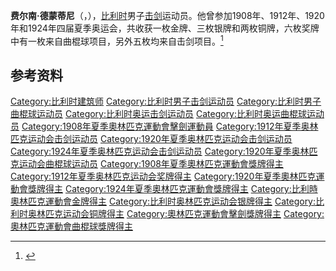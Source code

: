 {{NoteTA|G1=Sports}}
'''费尔南·德蒙蒂尼'''（{{lang-fr|Fernand de Montigny}}，{{bd|1885年|1月5日|1974年|1月2日|}}），[[比利时|比利时]]男子[[击剑|击剑]]运动员。他曾参加1908年、1912年、1920年和1924年四届夏季奥运会，共收获一枚金牌、三枚银牌和两枚铜牌，六枚奖牌中有一枚来自曲棍球项目，另外五枚均来自击剑项目。<ref>{{Cite web|title=Fernand DE MONTIGNY|url=https://www.olympic.org/fernand-de-montigny|accessdate=2021-03-13|date=2021-03-13|work=International Olympic Committee|language=en|archive-date=2021-04-26|archive-url=https://web.archive.org/web/20210426031220/https://www.olympic.org/fernand-de-montigny|dead-url=no}}</ref>

== 参考资料 ==
{{reflist}}

{{奥林匹克运动会击剑比赛男子重剑团体冠军}}

{{Authority control}}
{{DEFAULTSORT:de Montigny, Fernand}}
[[Category:比利时建筑师|Category:比利时建筑师]]
[[Category:比利时男子击剑运动员|Category:比利时男子击剑运动员]]
[[Category:比利时男子曲棍球运动员|Category:比利时男子曲棍球运动员]]
[[Category:比利时奥运击剑运动员|Category:比利时奥运击剑运动员]]
[[Category:比利时奥运曲棍球运动员|Category:比利时奥运曲棍球运动员]]
[[Category:1908年夏季奧林匹克運動會擊劍運動員|Category:1908年夏季奧林匹克運動會擊劍運動員]]
[[Category:1912年夏季奥林匹克运动会击剑运动员|Category:1912年夏季奥林匹克运动会击剑运动员]]
[[Category:1920年夏季奥林匹克运动会击剑运动员|Category:1920年夏季奥林匹克运动会击剑运动员]]
[[Category:1924年夏季奥林匹克运动会击剑运动员|Category:1924年夏季奥林匹克运动会击剑运动员]]
[[Category:1920年夏季奥林匹克运动会曲棍球运动员|Category:1920年夏季奥林匹克运动会曲棍球运动员]]
[[Category:1908年夏季奧林匹克運動會獎牌得主|Category:1908年夏季奧林匹克運動會獎牌得主]]
[[Category:1912年夏季奥林匹克运动会奖牌得主|Category:1912年夏季奥林匹克运动会奖牌得主]]
[[Category:1920年夏季奧林匹克運動會獎牌得主|Category:1920年夏季奧林匹克運動會獎牌得主]]
[[Category:1924年夏季奧林匹克運動會獎牌得主|Category:1924年夏季奧林匹克運動會獎牌得主]]
[[Category:比利時奧林匹克運動會金牌得主|Category:比利時奧林匹克運動會金牌得主]]
[[Category:比利时奥林匹克运动会银牌得主|Category:比利时奥林匹克运动会银牌得主]]
[[Category:比利时奥林匹克运动会铜牌得主|Category:比利时奥林匹克运动会铜牌得主]]
[[Category:奧林匹克運動會擊劍獎牌得主|Category:奧林匹克運動會擊劍獎牌得主]]
[[Category:奧林匹克運動會曲棍球獎牌得主|Category:奧林匹克運動會曲棍球獎牌得主]]